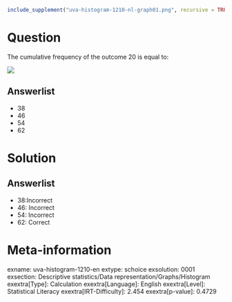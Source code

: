 ```r
include_supplement("uva-histogram-1210-nl-graph01.png", recursive = TRUE)
```

Question
========

The cumulative frequency of the outcome 20 is equal to:

![](uva-histogram-1210-nl-graph01.png)

Answerlist
----------

* 38
* 46
* 54
* 62

Solution
========

Answerlist
----------

* 38:Incorrect
* 46: Incorrect
* 54: Incorrect
* 62: Correct

Meta-information
================
exname: uva-histogram-1210-en
extype: schoice
exsolution: 0001
exsection: Descriptive statistics/Data representation/Graphs/Histogram
exextra[Type]: Calculation
exextra[Language]: English
exextra[Level]: Statistical Literacy
exextra[IRT-Difficulty]: 2.454
exextra[p-value]: 0.4729
